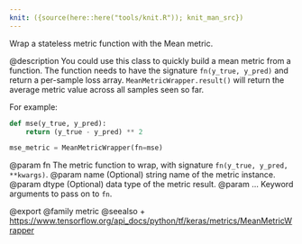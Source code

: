 ```yaml
---
knit: ({source(here::here("tools/knit.R")); knit_man_src})
---
```

Wrap a stateless metric function with the Mean metric.

@description
You could use this class to quickly build a mean metric from a function. The
function needs to have the signature `fn(y_true, y_pred)` and return a
per-sample loss array. `MeanMetricWrapper.result()` will return
the average metric value across all samples seen so far.

For example:

```python
def mse(y_true, y_pred):
    return (y_true - y_pred) ** 2

mse_metric = MeanMetricWrapper(fn=mse)
```

@param fn The metric function to wrap, with signature
    `fn(y_true, y_pred, **kwargs)`.
@param name (Optional) string name of the metric instance.
@param dtype (Optional) data type of the metric result.
@param ... Keyword arguments to pass on to `fn`.

@export
@family metric
@seealso
+ <https://www.tensorflow.org/api_docs/python/tf/keras/metrics/MeanMetricWrapper>
